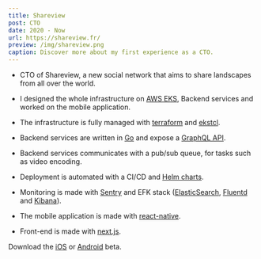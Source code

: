 ```yaml
---
title: Shareview
post: CTO
date: 2020 - Now
url: https://shareview.fr/
preview: /img/shareview.png
caption: Discover more about my first experience as a CTO.
---
```


- CTO of Shareview, a new social network that aims to share landscapes from all over the world.

- I designed the whole infrastructure on [AWS EKS](https://aws.amazon.com/eks/), Backend services and worked on the mobile application.

- The infrastructure is fully managed with [terraform](https://www.terraform.io/) and [ekstcl](https://eksctl.io/).

- Backend services are written in [Go](https://golang.org/) and expose a [GraphQL API](https://graphql.org/).

- Backend services communicates with a pub/sub queue, for tasks such as video encoding.

- Deployment is automated with a CI/CD and [Helm charts](https://helm.sh/).

- Monitoring is made with [Sentry](https://sentry.io/) and EFK stack ([ElasticSearch](https://www.elastic.co/elasticsearch/),
[Fluentd](https://www.fluentd.org/architecture) and [Kibana](https://www.elastic.co/guide/en/kibana/current/introduction.html)).

- The mobile application is made with [react-native](https://reactnative.dev/).

- Front-end is made with [next.js](https://nextjs.org/).

Download the [iOS](https://testflight.apple.com/join/SJlW5hKV) or [Android](https://play.google.com/store/apps/details?id=fr.shareview.app) beta.

